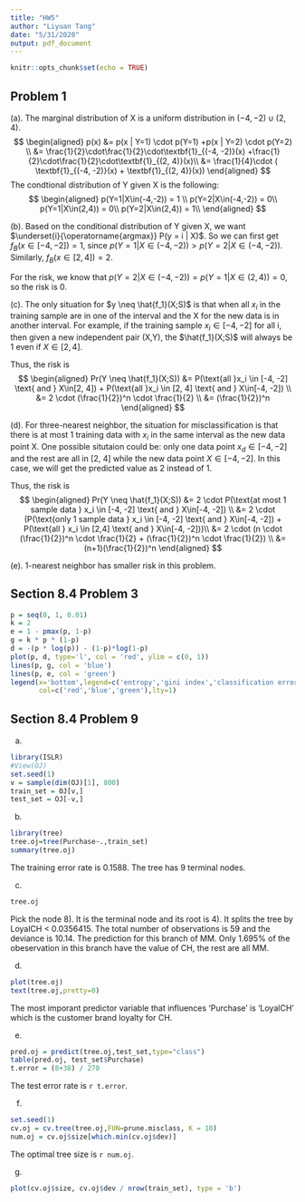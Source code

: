 ---
title: "HW5"
author: "Liyuan Tang"
date: "5/31/2020"
output: pdf_document
---

```{r setup, include=FALSE}
knitr::opts_chunk$set(echo = TRUE)
```
## Problem 1

(a). The marginal distribution of X is a uniform distribution in $(-4, -2) \cup (2, 4)$. 
$$
\begin{aligned}
p(x) &= p(x | Y=1) \cdot p(Y=1) +p(x | Y=2) \cdot p(Y=2) \\
&= \frac{1}{2}\cdot\frac{1}{2}\cdot\textbf{1}_{(-4, -2)}(x) +\frac{1}{2}\cdot\frac{1}{2}\cdot\textbf{1}_{(2, 4)}(x)\\
&= \frac{1}{4}\cdot ( \textbf{1}_{(-4, -2)}(x) + \textbf{1}_{(2, 4)}(x))
\end{aligned}
$$
The condtional distribution of Y given X is the following:
$$
\begin{aligned}
p(Y=1|X\in(-4,-2)) = 1 \\
p(Y=2|X\in(-4,-2)) = 0\\
p(Y=1|X\in(2,4)) = 0\\
p(Y=2|X\in(2,4)) = 1\\
\end{aligned}
$$

(b).
Based on the conditional distribution of Y given X, we want $\underset{i}{\operatorname{argmax}} P(y = i | X)$. So we can first get $f_B(x\in [-4, -2]) = 1$, since $p(Y=1|X\in(-4,-2)) > p(Y=2|X\in(-4,-2))$. Similarly, $f_B(x\in [2, 4]) = 2$. 

For the risk, we know that $p(Y=2|X\in(-4,-2)) = p(Y=1|X\in(2,4)) = 0$, so the risk is 0. 


(c).
The only situation for $y \neq \hat{f_1}(X;S)$ is that when all $x_i$ in the training sample are in one of the interval and the X for the new data is in another interval. For example, if the training sample $x_i \in [-4, -2]$ for all i, then given a new independent pair (X,Y), the $\hat{f_1}(X;S)$ will always be 1 even if $X \in [2, 4]$.

Thus, the risk is
$$
\begin{aligned}
Pr(Y \neq \hat{f_1}(X;S)) &= P(\text{all }x_i \in [-4, -2] \text{ and } X\in[2, 4]) + P(\text{all }x_i \in [2, 4] \text{ and } X\in[-4, -2]) \\
&= 2 \cdot (\frac{1}{2})^n \cdot \frac{1}{2} \\
&= (\frac{1}{2})^n
\end{aligned}
$$

(d).
For three-nearest neighbor, the situation for misclassification is that there is at most 1 training data with $x_i$ in the same interval as the new data point X. One possible situtaion could be: only one data point $x_d \in [-4,-2]$ and the rest are all in [2, 4] while the new data point $X \in [-4, -2]$. In this case, we will get the predicted value as 2 instead of 1. 

Thus, the risk is
$$
\begin{aligned}
Pr(Y \neq \hat{f_1}(X;S)) &= 2 \cdot P(\text{at most 1 sample data } x_i \in [-4, -2] \text{ and } X\in[-4, -2]) \\
&= 2 \cdot (P(\text{only 1 sample data } x_i \in [-4, -2] \text{ and } X\in[-4, -2]) + P(\text{all } x_i \in [2,4] \text{ and } X\in[-4, -2]))\\
&= 2 \cdot (n \cdot (\frac{1}{2})^n \cdot \frac{1}{2} + (\frac{1}{2})^n \cdot \frac{1}{2}) \\
&= (n+1)(\frac{1}{2})^n
\end{aligned}
$$

(e).
1-nearest neighbor has smaller risk in this problem.

## Section 8.4 Problem 3
```{r}
p = seq(0, 1, 0.01)
k = 2
e = 1 - pmax(p, 1-p)
g = k * p * (1-p)
d = -(p * log(p)) - (1-p)*log(1-p)
plot(p, d, type='l', col = 'red', ylim = c(0, 1))
lines(p, g, col = 'blue')
lines(p, e, col = 'green')
legend(x='bottom',legend=c('entropy','gini index','classification error'),
       col=c('red','blue','green'),lty=1)
```


## Section 8.4 Problem 9

(a)
```{r}
library(ISLR)
#View(OJ)
set.seed(1)
v = sample(dim(OJ)[1], 800)
train_set = OJ[v,]
test_set = OJ[-v,]
```


(b)
```{r}
library(tree)
tree.oj=tree(Purchase~.,train_set)
summary(tree.oj)
```
The training error rate is 0.1588. The tree has 9 terminal nodes. 

(c)
```{r}
tree.oj
```
Pick the node 8). It is the terminal node and its root is 4). It splits the tree by LoyalCH < 0.0356415. The total number of observations is 59 and the deviance is 10.14. The prediction for this branch of MM. Only 1.695% of the obeservation in this branch have the value of CH, the rest are all MM. 


(d)
```{r}
plot(tree.oj)
text(tree.oj,pretty=0)
```
The most imporant predictor variable that influences 'Purchase' is 'LoyalCH' which is the customer brand loyalty for CH. 

(e)
```{r}
pred.oj = predict(tree.oj,test_set,type="class")
table(pred.oj, test_set$Purchase)
t.error = (8+38) / 270
```

The test error rate is `r t.error`. 

(f)
```{r}
set.seed(1)
cv.oj = cv.tree(tree.oj,FUN=prune.misclass, K = 10)
num.oj = cv.oj$size[which.min(cv.oj$dev)]
```
The optimal tree size is `r num.oj`.

(g)
```{r}
plot(cv.oj$size, cv.oj$dev / nrow(train_set), type = 'b')
```

























